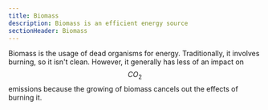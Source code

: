 ```yaml
---
title: Biomass
description: Biomass is an efficient energy source
sectionHeader: Biomass
---
```


Biomass is the usage of dead organisms for energy.
Traditionally, it involves burning, so it isn't clean.
However, it generally has less of an impact on $$CO_{2}$$ emissions because the growing of biomass cancels out the effects of burning it.
